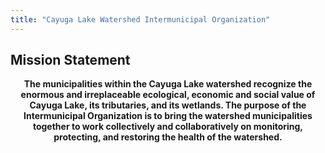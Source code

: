 ```yaml
---
title: "Cayuga Lake Watershed Intermunicipal Organization"
---
```


## Mission Statement

<center>**The municipalities within the Cayuga Lake watershed recognize the enormous and irreplaceable ecological, economic and social value of Cayuga Lake, its tributaries, and its wetlands. The purpose of the Intermunicipal Organization is to bring the watershed municipalities together to work collectively and collaboratively on monitoring, protecting, and restoring the health of the watershed.**</center>